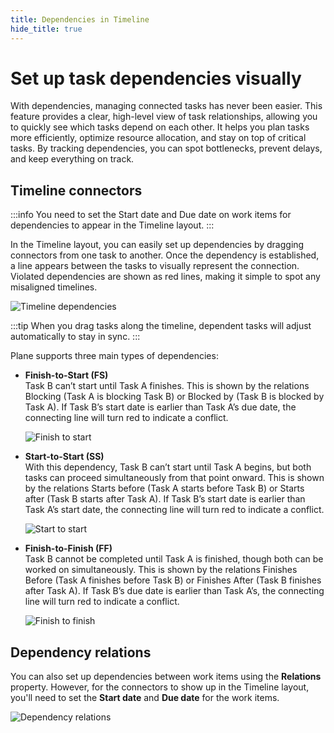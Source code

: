 ```yaml
---
title: Dependencies in Timeline
hide_title: true
---
```



<div className="tag-wrapper">
 <h1>Set up task dependencies visually</h1>
<Tags 
  tags={[ 
    { name: "Pro", additionalClass: "pro" }
  ]} 
 />
</div>

With dependencies, managing connected tasks has never been easier. This feature provides a clear, high-level view of task relationships, allowing you to quickly see which tasks depend on each other. It helps you plan tasks more efficiently, optimize resource allocation, and stay on top of critical tasks. By tracking dependencies, you can spot bottlenecks, prevent delays, and keep everything on track.

## Timeline connectors
:::info
You need to set the Start date and Due date on work items for dependencies to appear in the Timeline layout.
:::

In the Timeline layout, you can easily set up dependencies by dragging connectors from one task to another. Once the dependency is established, a line appears between the tasks to visually represent the connection. Violated dependencies are shown as red lines, making it simple to spot any misaligned timelines.

![Timeline dependencies](https://media.docs.plane.so/issues/timeline-dependencies.webp#center)

:::tip
When you drag tasks along the timeline, dependent tasks will adjust automatically to stay in sync.
:::

Plane supports three main types of dependencies:

- **Finish-to-Start (FS)**   
  Task B can’t start until Task A finishes. This is shown by the relations Blocking (Task A is blocking Task B) or Blocked by (Task B is  blocked by Task A). If Task B’s start date is earlier than Task A’s due date, the connecting line will turn red to indicate a conflict. 

  ![Finish to start](https://media.docs.plane.so/issues/finish-to-start.webp#center)

- **Start-to-Start (SS)**  
  With this dependency, Task B can’t start until Task A begins, but both tasks can proceed simultaneously from that point onward. This is shown by the relations Starts before (Task A starts before Task B) or Starts after (Task B starts after Task A). If Task B’s start date is earlier than Task A’s start date, the connecting line will turn red to indicate a conflict. 

  ![Start to start](https://media.docs.plane.so/issues/start-to-start.webp#center)

- **Finish-to-Finish (FF)**  
  Task B cannot be completed until Task A is finished, though both can be worked on simultaneously. This is shown by the relations Finishes Before (Task A finishes before Task B) or Finishes After (Task B finishes after Task A). If Task B’s due date is earlier than Task A’s, the connecting line will turn red to indicate a conflict.

  ![Finish to finish](https://media.docs.plane.so/issues/finish-to-finish.webp#center)

## Dependency relations

You can also set up dependencies between work items using the **Relations** property. However, for the connectors to show up in the Timeline layout, you'll need to set the **Start date** and **Due date** for the work items.

![Dependency relations](https://media.docs.plane.so/issues/dependency-relations.webp#center)


